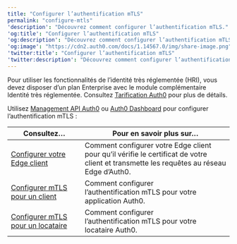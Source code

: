 ---
title: "Configurer l’authentification mTLS"
permalink: "configure-mtls"
'description': "Découvrez comment configurer l’authentification mTLS."
'og:title': "Configurer l’authentification mTLS"
'og:description': "Découvrez comment configurer l’authentification mTLS."
'og:image': "https://cdn2.auth0.com/docs/1.14567.0/img/share-image.png"
'twitter:title': "Configurer l’authentification mTLS"
'twitter:description': "Découvrez comment configurer l’authentification mTLS."
---

<Callout icon="file-lines" color="#0EA5E9" iconType="regular">

Pour utiliser les fonctionnalités de l’identité très réglementée (HRI), vous devez disposer d’un plan Enterprise avec le module complémentaire Identité très réglementée. Consultez [Tarification Auth0](https://auth0.com/pricing/) pour plus de détails.

</Callout>

Utilisez [Management API Auth0](https://auth0.com/docs/api/management/v2) ou [Auth0 Dashboard](https://manage.auth0.com/) pour configurer l’authentification mTLS :

<table class="table"><thead>
<tr>
<th><strong>Consultez…</strong></th>
<th><strong>Pour en savoir plus sur…</strong></th>
</tr>
</thead>
<tbody>
<tr>
<td><a href="/docs/docs/fr-ca/get-started/applications/configure-mtls/set-up-the-customer-edge">Configurer votre Edge client</a></td>
<td>Comment configurer votre Edge client pour qu’il vérifie le certificat de votre client et transmette les requêtes au réseau Edge d’Auth0.</td>
</tr>
<tr>
<td><a href="/docs/docs/fr-ca/get-started/applications/configure-mtls/configure-mtls-for-a-client">Configurer mTLS pour un client</a></td>
<td>Comment configurer l’authentification mTLS pour votre application Auth0.</td>
</tr>
<tr>
<td><a href="/docs/docs/fr-ca/get-started/applications/configure-mtls/configure-mtls-for-a-tenant">Configurer mTLS pour un locataire</a></td>
<td>Comment configurer l’authentification mTLS pour votre locataire Auth0.</td>
</tr>
</tbody>
</table>